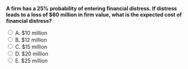 ::: {.question-block}

<form onsubmit="event.preventDefault(); checkAnswer('module9_mcq_q71')" data-correct-answer="C">
<strong style="display: block;">A firm has a 25% probability of entering financial distress. If distress leads to a loss of $60 million in firm value, what is the expected cost of financial distress?</strong>

<label><input type="radio" name="module9_mcq_q71" value="A"> A. $10 million</label><br>
<label><input type="radio" name="module9_mcq_q71" value="B"> B. $12 million</label><br>
<label><input type="radio" name="module9_mcq_q71" value="C"> C. $15 million</label><br>
<label><input type="radio" name="module9_mcq_q71" value="D"> D. $20 million</label><br>
<label><input type="radio" name="module9_mcq_q71" value="E"> E. $25 million</label><br>
</form>

<div id="feedback-module9_mcq_q71" class="feedback" data-status="" style="display:none;">
✅ C is correct. Expected distress cost = 0.25 × 60 = $15 million.
</div>

:::
